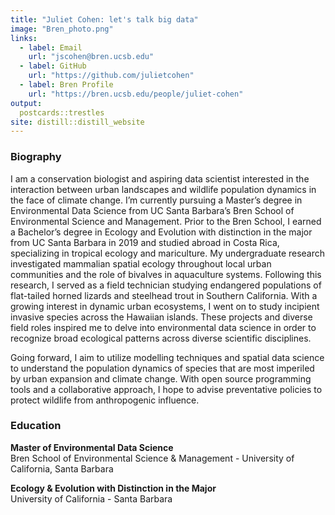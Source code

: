 ```yaml
---
title: "Juliet Cohen: let's talk big data"
image: "Bren_photo.png"
links:
  - label: Email
    url: "jscohen@bren.ucsb.edu"
  - label: GitHub
    url: "https://github.com/julietcohen"
  - label: Bren Profile
    url: "https://bren.ucsb.edu/people/juliet-cohen"
output:
  postcards::trestles
site: distill::distill_website
---
```

### Biography

I am a conservation biologist and aspiring data scientist interested in the interaction between urban landscapes and wildlife population dynamics in the face of climate change. I'm currently pursuing a Master’s degree in Environmental Data Science from UC Santa Barbara’s Bren School of Environmental Science and Management. Prior to the Bren School, I earned a Bachelor’s degree in Ecology and Evolution with distinction in the major from UC Santa Barbara in 2019 and studied abroad in Costa Rica, specializing in tropical ecology and mariculture. My undergraduate research investigated mammalian spatial ecology throughout local urban communities and the role of bivalves in aquaculture systems. Following this research, I served as a field technician studying endangered populations of flat-tailed horned lizards and steelhead trout in Southern California. With a growing interest in dynamic urban ecosystems, I went on to study incipient invasive species across the Hawaiian islands. These projects and diverse field roles inspired me to delve into environmental data science in order to recognize broad ecological patterns across diverse scientific disciplines.

Going forward, I aim to utilize modelling techniques and spatial data science to understand the population dynamics of species that are most imperiled by urban expansion and climate change. With open source programming tools and a collaborative approach, I hope to advise preventative policies to protect wildlife from anthropogenic influence.

### Education

**Master of Environmental Data Science**\
Bren School of Environmental Science & Management - University of California, Santa Barbara

**Ecology & Evolution with Distinction in the Major**\
University of California - Santa Barbara
